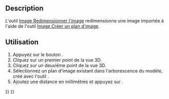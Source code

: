 <languages/>

{{Docnav/fr
|[[Image_CreateImagePlane/fr|Créer un plan d'image]]
|
|[[Image_Workbench/fr|Atelier Image]]
|IconL=Image_CreateImagePlane.svg
|IconR=
|IconC=Workbench_Image.svg
}}

{{GuiCommand/fr
|Name=Image Scaling
|Name/fr=Image Redimensionner l'image
|MenuLocation=
|Workbenches=[[Image_Workbench/fr|Image]]
|SeeAlso=[[Image_Open/fr|Image Ouvrir]], [[Image_CreateImagePlane/fr|Image Créer un plan d'image]]
}}

==Description==

L'outil [[Image_Scaling/fr|Image Redimensionner l'image]] redimensionne une image importée à l'aide de l'outil [[Image_CreateImagePlane/fr|Image Créer un plan d'image]].

== Utilisation ==

# Appuyez sur le bouton {{Button|[[Image:Image_Scaling.svg|16px]] [[Image_Scaling/fr|Mettre à l'échelle le plan de l'image]]}}.
# Cliquez sur un premier point de la vue 3D.
# Cliquez sur un deuxième point de la vue 3D.
# Sélectionnez un plan d'image existant dans l'arborescence du modèle, créé avec l'outil {{Button|[[Image:Image_CreateImagePlane.svg|16px]] [[Image_CreateImagePlane/fr|Créer un plan d'image]]}}.
# Ajoutez une distance en millimètres et appuyez sur {{Button|OK}}.


{{Docnav/fr
|[[Image_CreateImagePlane/fr|Créer un plan d'image]]
|
|[[Image_Workbench/fr|Atelier Image]]
|IconL=Image_CreateImagePlane.svg
|IconR=
|IconC=Workbench_Image.svg
}}

{{Image Tools navi{{#translation:}}}}
{{Userdocnavi{{#translation:}}}}